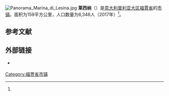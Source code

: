 [[File:Panorama_Marina_di_Lesina.jpg|thumb]]
'''莱西纳'''（{{lang-it|Lesina}}）是[[意大利|意大利]][[普利亚大区|普利亚大区]][[福賈省|福賈省]]的[[市镇_(意大利)|市镇]]。面积为159平方公里，人口数量为6,346人（2017年）<ref name="istat"/>。

== 参考文献 ==
{{Reflist|refs=
<ref name="istat">{{cite web | url = https://www.istat.it/it/archivio/156224 | title = Superficie di Comuni Province e Regioni italiane al 9 ottobre 2011 | language = it | publisher = Italian National Institute of Statistics | accessdate = 2019-03-16}}</ref>
}}

== 外部链接 ==
{{commonscat|Lesina (comune, Italy)}}
* {{Official website|https://www.comunelesina.it/}} {{it}}

{{福賈省市鎮}}

{{DEFAULTSORT:Lesina}}
[[Category:福贾省市镇|Category:福贾省市镇]]